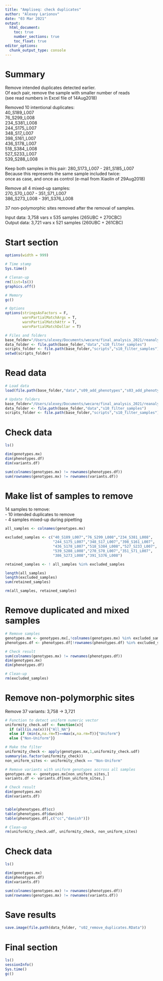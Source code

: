 ```yaml
---
title: "Ampliseq: check duplicates"
author: "Alexey Larionov"
date: "03 Mar 2021"
output:
  html_document:
    toc: true
    number_sections: true
    toc_float: true
editor_options:
  chunk_output_type: console
---
```


# Summary  

Remove intended duplicates detected earlier.  
Of each pair, remove the sample with smaller number of reads  
(see read numbers in Excel file of 14Aug2018)  

Removed 10 intentional duplicates:  
40_S189_L007  
76_S299_L008  
234_S381_L008  
244_S175_L007  
348_S17_L007  
398_S161_L007  
436_S178_L007  
518_S384_L008  
527_S233_L007  
539_S288_L008  

Keep both samples in this pair: 280_S173_L007 - 281_S185_L007  
Because this represents the same sample included twice:  
once as case, and once as control (e-mail from Xiaolin of 29Aug2018)  

Remove all 4 mixed-up samples:  
270_S70_L007 - 351_S71_L007  
386_S273_L008 - 391_S376_L008  

37 non-polymorphic sites removed after the removal of samples.  

Input data: 3,758 vars x 535 samples (265UBC + 270CBC)  
Output data: 3,721 vars x 521 samples (260UBC + 261CBC)  

# Start section

<style>
pre {
  overflow-x: auto;
}
pre code {
  word-wrap: normal;
  white-space: pre;
}
</style>

```r
options(width = 999)
```

```r

# Time stamp
Sys.time()

# Clenan-up
rm(list=ls())
graphics.off()

# Memory
gc()

# Options
options(stringsAsFactors = F,
        warnPartialMatchArgs = T, 
        warnPartialMatchAttr = T, 
        warnPartialMatchDollar = T)

# Files and folders
base_folder="/Users/alexey/Documents/wecare/final_analysis_2021/reanalysis_wo_danish_2021/ampliseq/s01_ampliseq_wecare_only"
data_folder <- file.path(base_folder,"data","s10_filter_samples")
scripts_folder <- file.path(base_folder,"scripts","s10_filter_samples")
setwd(scripts_folder)

```

# Read data

```r

# Load data
load(file.path(base_folder,"data","s09_add_phenotypes","s03_add_phenotypes.RData"))

# Update folders
base_folder="/Users/alexey/Documents/wecare/final_analysis_2021/reanalysis_wo_danish_2021/ampliseq/s01_ampliseq_wecare_only"
data_folder <- file.path(base_folder,"data","s10_filter_samples")
scripts_folder <- file.path(base_folder,"scripts","s10_filter_samples")

```

# Check data

```r

ls()

dim(genotypes.mx)
dim(phenotypes.df)
dim(variants.df)

sum(colnames(genotypes.mx) != rownames(phenotypes.df))
sum(rownames(genotypes.mx) != rownames(variants.df))

```

# Make list of samples to remove  

14 samples to remove:  
- 10 intended duplicates to remove  
- 4 samples mixed-up during pipetting  

```r

all_samples <- colnames(genotypes.mx)

excluded_samples <- c("40_S189_L007","76_S299_L008","234_S381_L008",
                      "244_S175_L007","348_S17_L007","398_S161_L007",
                      "436_S178_L007","518_S384_L008","527_S233_L007",
                      "539_S288_L008","270_S70_L007","351_S71_L007",
                      "386_S273_L008","391_S376_L008")

retained_samples <- ! all_samples %in% excluded_samples

length(all_samples)
length(excluded_samples)
sum(retained_samples)

rm(all_samples, retained_samples)

```

# Remove duplicated and mixed samples  

```r

# Remove samples
genotypes.mx <- genotypes.mx[,!colnames(genotypes.mx) %in% excluded_samples]
phenotypes.df <- phenotypes.df[!rownames(phenotypes.df) %in% excluded_samples,]

# Check result
sum(colnames(genotypes.mx) != rownames(phenotypes.df))
dim(genotypes.mx)
dim(phenotypes.df)

# Clean-up
rm(excluded_samples)

```

# Remove non-polymorphic sites  

Remove 37 variants: 3,758 -> 3,721  

```r

# Function to detect uniform numeric vector
uniformity_check.udf <- function(x){
  if (all(is.na(x))){"All_NA"}
  else if (min(x,na.rm=T)==max(x,na.rm=T)){"Uniform"}
  else {"Non-Uniform"}}

# Make the filter
uniformity_check <- apply(genotypes.mx,1,uniformity_check.udf)
summary(as.factor(uniformity_check))
non_uniform_sites <- uniformity_check == "Non-Uniform"

# Remove variants with uniform genotypes accross all samples
genotypes.mx <- genotypes.mx[non_uniform_sites,]
variants.df <- variants.df[non_uniform_sites,]

# Check result
dim(genotypes.mx)
dim(variants.df)


table(phenotypes.df$cc)
table(phenotypes.df$danish)
table(phenotypes.df[,c("cc","danish")])

# Clean-up
rm(uniformity_check.udf, uniformity_check, non_uniform_sites)

```

# Check data

```r

ls()

dim(genotypes.mx)
dim(phenotypes.df)
dim(variants.df)

sum(colnames(genotypes.mx) != rownames(phenotypes.df))
sum(rownames(genotypes.mx) != rownames(variants.df))

```

# Save results

```r

save.image(file.path(data_folder, "s02_remove_duplicates.RData"))

```

# Final section

```r

ls()
sessionInfo()
Sys.time()
gc()

```
